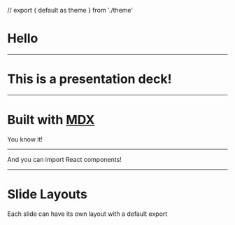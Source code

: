 // export { default as theme } from './theme'

# Hello

---

# This is a presentation deck!

---

# Built with [MDX][]

You know it!

[mdx]: https://github.com/mdx-js/mdx

---


<Box p={3} bg='magenta'>
  And you can import React components!
</Box>

---


# Slide Layouts

Each slide can have its own layout with a default export
